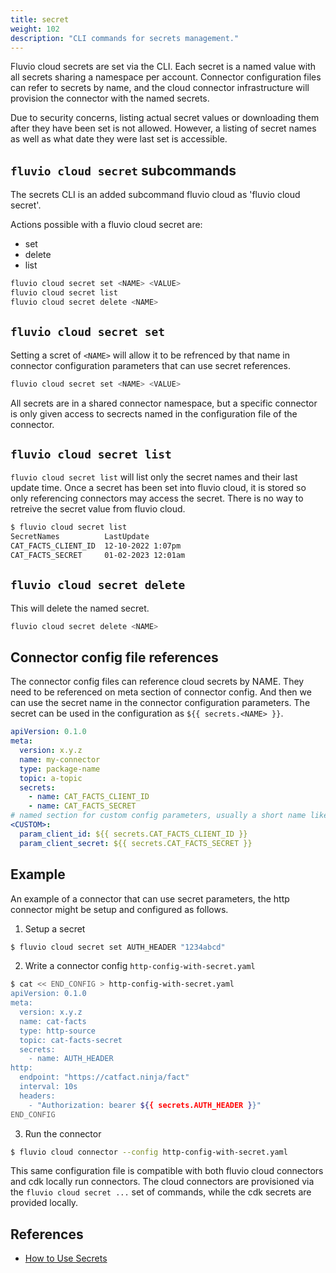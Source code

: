 ```yaml
---
title: secret
weight: 102
description: "CLI commands for secrets management."
---
```


Fluvio cloud secrets are set via the CLI.  Each secret is a named value with all secrets sharing a namespace per account. Connector configuration files can refer to secrets by name, and the cloud connector infrastructure will provision the connector with the named secrets.

Due to security concerns, listing actual secret values or downloading them after they have been set is not allowed. However, a listing of secret names as well as what date they were last set is accessible.

## `fluvio cloud secret` subcommands

The secrets CLI is an added subcommand fluvio cloud as 'fluvio cloud secret'.

Actions possible with a fluvio cloud secret are:
- set
- delete
- list

```bash
fluvio cloud secret set <NAME> <VALUE>
fluvio cloud secret list
fluvio cloud secret delete <NAME>
```

## `fluvio cloud secret set`

Setting a scret of `<NAME>` will allow it to be refrenced by that name in connector configuration parameters that can use secret references.

```bash
fluvio cloud secret set <NAME> <VALUE>
```
All secrets are in a shared connector namespace, but a specific connector is only given access to secrects named in the configuration file of the connector.

## `fluvio cloud secret list`

`fluvio cloud secret list` will list only the secret names and their last update time. Once a secret has been set into fluvio cloud, it is stored so only referencing connectors may access the secret. There is no way to retreive the secret value from fluvio cloud.

```bash
$ fluvio cloud secret list
SecretNames          LastUpdate
CAT_FACTS_CLIENT_ID  12-10-2022 1:07pm
CAT_FACTS_SECRET     01-02-2023 12:01am
```


## `fluvio cloud secret delete`

This will delete the named secret.

```bash
fluvio cloud secret delete <NAME>
```

## Connector config file references

The connector config files can reference cloud secrets by NAME. They need to be referenced on meta section of connector config. And then we can use the secret name in the connector configuration parameters. The secret can be used in the configuration as `${{ secrets.<NAME> }}`.

```yaml
apiVersion: 0.1.0
meta:
  version: x.y.z
  name: my-connector
  type: package-name
  topic: a-topic
  secrets:
    - name: CAT_FACTS_CLIENT_ID
    - name: CAT_FACTS_SECRET
# named section for custom config parameters, usually a short name like "http", or "mqtt"
<CUSTOM>:
  param_client_id: ${{ secrets.CAT_FACTS_CLIENT_ID }}
  param_client_secret: ${{ secrets.CAT_FACTS_SECRET }}
```

## Example

An example of a connector that can use secret parameters, the http connector might be setup and configured as follows.

1. Setup a secret

```bash
$ fluvio cloud secret set AUTH_HEADER "1234abcd"
```


2. Write a connector config `http-config-with-secret.yaml`

```bash
$ cat << END_CONFIG > http-config-with-secret.yaml
apiVersion: 0.1.0
meta:
  version: x.y.z
  name: cat-facts
  type: http-source
  topic: cat-facts-secret
  secrets:
    - name: AUTH_HEADER
http:
  endpoint: "https://catfact.ninja/fact"
  interval: 10s
  headers:
    - "Authorization: bearer ${{ secrets.AUTH_HEADER }}"
END_CONFIG
```


3. Run the connector

```bash
$ fluvio cloud connector --config http-config-with-secret.yaml
```


This same configuration file is compatible with both fluvio cloud connectors and cdk locally run connectors. The cloud connectors are provisioned via the `fluvio cloud secret ...` set of commands, while the cdk secrets are provided locally.


## References

* [How to Use Secrets]


[How to Use Secrets]: cloud/how-to/use-secrets.mdx

